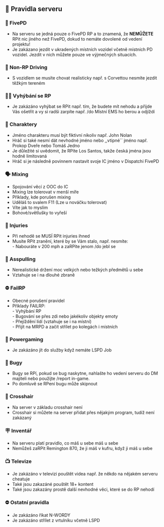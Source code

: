 ## 🛑 Pravidla serveru

### 👮 FivePD

* Na serveru se jedná pouze o FivePD RP a to znamená, že **NEMŮŽETE** RPit nic jiného než FivePD, dokud to nemáte dovolené od vedení projektu!
* Je zakázano jezdit v ukradených místních vozidel včetně místních PD vozidel. Jezdit v nich můžete pouze ve výjmečných situacích.

### 🚗 Non-RP Driving

* S vozidlem se musíte chovat realisticky např. s Corvettou nesmíte jezdit těžkým tereném

### 🏃‍♂️ Vyhýbání se RP

* Je zakázáno vyhýbat se RPit např. tím, že budete mít nehodu a přijde Vás ošetřit a vy si radši zarpíte např. /do Místní EMS ho berou a odjíždí

### 🧑 Charaktery

* Jméno charakteru musí být fiktivní nikoliv např. John Nolan
* Hráč si také nesmí dát nevhodné jméno nebo ,,vtipné´´ jméno např. Prokop Dveře nebo Tomáš Jedno
* Je důležité si uvědomit, že RPíte Los Santos, takže česká jména jsou hodně limitovaná
* Hráč si je následně povinnem nastavit svoje IC jméno v Dispatchi FivePD

### 🗣️ Mixing

* Spojování věcí z OOC do IC
* Mixing lze tolerovat v menší míře
* Příklady, kde porušen mixing
* Uděláš to svalem F11 (Lze u nováčku tolerovat)
* Víte jak to myslím
* Bohové/světlušky to vyřeší

### 🤕 Injuries

* Při nehodě se MUSÍ RPit injuries ihned
* Musíte RPit zranění, které by se Vám stalo, např. nesmíte:\
  \- Nabouráte v 200 mph a zaRPíte jenom /do jebl se

### 🔫 Asspulling

* Nerealistické držení moc velkých nebo težkých předmětů u sebe
* Vztahuje se i na dlouhé zbraně

### ⛔ FailRP

* Obecné porušení pravidel
* Příklady FAILRP:\
  \- Vyhýbání RP\
  \- Bugování se přes zdi nebo jakékoliv objekty emoty\
  \- Přejíždění lídí (vztahuje se i na místní)\
  \- Přijít na MRPD a začít střílet po kolegách i místních

### 🔨 Powergaming

* Je zakázáno jít do služby když nemáte LSPD Job

### 🐛 Bugy

* Bugy se RPí, pokud se bug naskytne, nahlašte ho vedení serveru do DM majiteli nebo použijte /report in-game.
* Po domluvě se RPení bugu může skipnout

### 🎯 Crosshair

* Na server v základu crosshair není
* Crosshair si můžete na server přidat přes nějakým program, tudíž není zakázaný

### 🪧 Inventář

* Na serveru platí pravidlo, co máš u sebe máš u sebe
* Nemůžeš zaRPit Remington 870, že ji máš v kufru, když ji máš u sebe

### 📺 Televize

* Je zakázáno v televizi pouštět videa např. že někdo na nějakém serveru cheatuje
* Také jsou zakazáné pouštět 18+ kontent
* Také jsou zakazány prostě další nevhodné věci, které se do RP nehodí

### ⛔ Ostatní pravidla

* Je zakázáno říkat N-WORDY
* Je zakázáno střílet z vrtulníku včetně LSPD